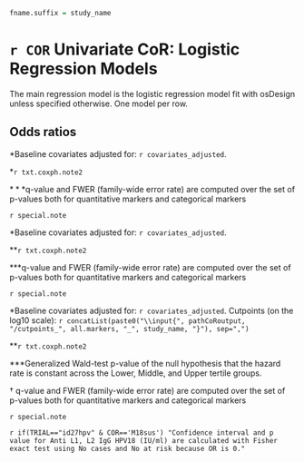 ```r
fname.suffix = study_name
```


# `r COR` Univariate CoR: Logistic Regression Models

The main regression model is the logistic regression model fit with osDesign unless specified otherwise. One model per row.

## Odds ratios

\setlength{\tabcolsep}{.5ex}
  \input{`r pathCoRoutput`/CoR_univariable_logistic_pretty_`r fname.suffix`}
$\ast$Baseline covariates adjusted for: `r covariates_adjusted`.

$\ast$`r txt.coxph.note2`

$\ast\ast\ast$q-value and FWER (family-wide error rate) are computed over the set of p-values both for quantitative markers and categorical markers
<!-- using the Westfall and Young permutation method (\protect\input{`r pathCoRoutput`/permutation_replicates_`r fname.suffix`} replicates). -->

`r special.note`


\clearpage
\setlength{\tabcolsep}{.5ex}
  \input{`r pathCoRoutput`/CoR_univariable_logistic_pretty_scaled_`r fname.suffix`}
$\ast$Baseline covariates adjusted for: `r covariates_adjusted`.

$\ast$$\ast$`r txt.coxph.note2`

$\ast$$\ast$$\ast$q-value and FWER (family-wide error rate) are computed over the set of p-values both for quantitative markers and categorical markers
<!-- using the Westfall and Young permutation method (\protect\input{`r pathCoRoutput`/permutation_replicates_`r fname.suffix`} replicates). -->

`r special.note`


\clearpage
\scriptsize
\input{`r paste0(pathCoRoutput, "/CoR_univariable_logistic_cat_pretty_", study_name)`}
\normalsize
\vspace{-15pt}
$\ast$Baseline covariates adjusted for: `r covariates_adjusted`. Cutpoints (on the log10 scale): `r concatList(paste0("\\input{", pathCoRoutput, "/cutpoints_", all.markers, "_", study_name, "}"), sep=",")`

$\ast\ast$`r txt.coxph.note2`

$\ast\ast$$\ast$Generalized Wald-test p-value of the null hypothesis that the hazard rate is constant across the Lower, Middle, and Upper tertile groups.

$\dagger$ q-value and FWER (family-wide error rate) are computed over the set of p-values both for quantitative markers and categorical markers
<!-- using the Westfall and Young permutation method (\protect\input{`r pathCoRoutput`/permutation_replicates_`r fname.suffix`} replicates). -->

`r special.note`

`r if(TRIAL=="id27hpv" & COR=='M18sus') "Confidence interval and p value for Anti L1, L2 IgG HPV18 (IU/ml) are calculated with Fisher exact test using No cases and No at risk because OR is 0."`


\clearpage
\begin{table}[H]
\caption{Number of cases and non-cases in ph2 or not}
\begin{center}
  \input{`r pathCoRoutput`/tab1}\\
\end{center}
\end{table}


\clearpage


